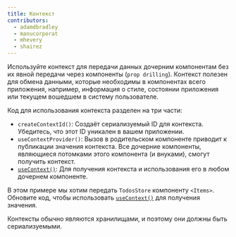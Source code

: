 ```yaml
---
title: Контекст
contributors:
  - adamdbradley
  - manucorporat
  - mhevery
  - shairez
---
```


Используйте контекст для передачи данных дочерним компонентам без их явной передачи через компоненты (`prop drilling`). Контекст полезен для обмена данными, которые необходимы в компонентах всего приложения, например, информация о стиле, состоянии приложения или текущем вошедшем в систему пользователе.

Код для использования контекста разделен на три части:

- `createContextId()`: Создаёт сериализуемый ID для контекста. Убедитесь, что этот ID уникален в вашем приложении.
- `useContextProvider()`: Вызов в родительском компоненте приводит к публикации значения контекста. Все дочерние компоненты, являющиеся потомками этого компонента (и внуками), смогут получить контекст.
- [`useContext()`](/docs/(qwik)/components/context/index.mdx#usecontext): Для получения контекста и использования его в любом дочернем компоненте.

В этом примере мы хотим передать `TodosStore` компоненту `<Items>`. Обновите код, чтобы использовать [`useContext()`](/docs/(qwik)/components/context/index.mdx#usecontext) для получения значения.

Контексты обычно являются хранилищами, и поэтому они должны быть сериализуемыми.
